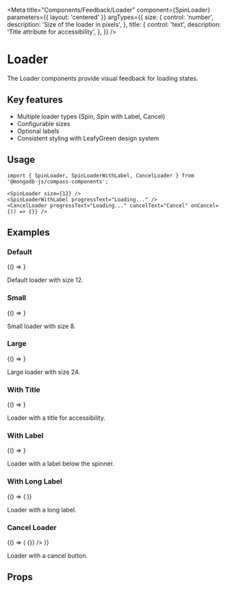 
<Meta
  title="Components/Feedback/Loader"
  component={SpinLoader}
  parameters={{ layout: 'centered' }}
  argTypes={{
    size: {
      control: 'number',
      description: 'Size of the loader in pixels',
    },
    title: {
      control: 'text',
      description: 'Title attribute for accessibility',
    },
  }}
/>

# Loader

The Loader components provide visual feedback for loading states.

## Key features

- Multiple loader types (Spin, Spin with Label, Cancel)
- Configurable sizes
- Optional labels
- Consistent styling with LeafyGreen design system

## Usage

```tsx
import { SpinLoader, SpinLoaderWithLabel, CancelLoader } from '@mongodb-js/compass-components';

<SpinLoader size={12} />
<SpinLoaderWithLabel progressText="Loading..." />
<CancelLoader progressText="Loading..." cancelText="Cancel" onCancel={() => {}} />
```

## Examples

### Default

<Story name="Default">{() => <SpinLoader size={12} />}</Story>

Default loader with size 12.

### Small

<Story name="Small">{() => <SpinLoader size={8} />}</Story>

Small loader with size 8.

### Large

<Story name="Large">{() => <SpinLoader size={24} />}</Story>

Large loader with size 24.

### With Title

<Story name="WithTitle">
  {() => <SpinLoader size={12} title="Loading..." />}
</Story>

Loader with a title for accessibility.

### With Label

<Story name="WithLabel">
  {() => <SpinLoaderWithLabel progressText="Loading..." />}
</Story>

Loader with a label below the spinner.

### With Long Label

<Story name="WithLongLabel">
  {() => (
    <SpinLoaderWithLabel progressText="Loading a very long operation that might take some time to complete..." />
  )}
</Story>

Loader with a long label.

### Cancel Loader

<Story name="Cancel">
  {() => (
    <CancelLoader
      progressText="Loading..."
      cancelText="Cancel"
      onCancel={() => {}}
    />
  )}
</Story>

Loader with a cancel button.

## Props

<Controls />
